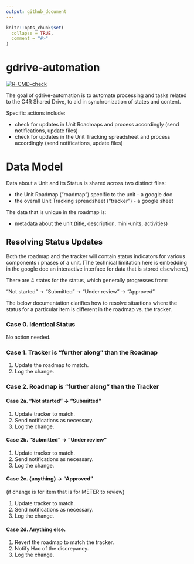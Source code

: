 ```yaml
---
output: github_document
---
```


<!-- README.md is generated from README.Rmd. Please edit that file -->

```r
knitr::opts_chunk$set(
  collapse = TRUE,
  comment = "#>"
)
```

# gdrive-automation

<!-- badges: start -->
[![R-CMD-check](https://github.com/c4r-io/gdrive-automation/actions/workflows/R-CMD-check.yaml/badge.svg)](https://github.com/c4r-io/gdrive-automation/actions/workflows/R-CMD-check.yaml)
<!-- badges: end -->

The goal of gdrive-automation is to automate processing and tasks related to the C4R Shared Drive, to aid in synchronization of states and content.

Specific actions include:

* check for updates in Unit Roadmaps and process accordingly (send notifications, update files)
* check for updates in the Unit Tracking spreadsheet and process accordingly (send notifications, update files)

# Data Model

Data about a Unit and its Status is shared across two distinct files:

* the Unit Roadmap ("roadmap") specific to the unit - a google doc
* the overall Unit Tracking spreadsheet ("tracker") - a google sheet

The data that is unique in the roadmap is:

* metadata about the unit (title, description, mini-units, activities)

## Resolving Status Updates

Both the roadmap and the tracker will contain status indicators for various components / phases of a unit. (The technical limitation here is embedding in the google doc an interactive interface for data that is stored elsewhere.)

There are 4 states for the status, which generally progresses from:

"Not started" -> "Submitted" -> "Under review" -> "Approved"

The below documentation clarifies how to resolve situations where the status for a particular item is different in the roadmap vs. the tracker.

### Case 0. Identical Status

No action needed.

### Case 1. Tracker is "further along" than the Roadmap

1. Update the roadmap to match.
2. Log the change.

### Case 2. Roadmap is "further along" than the Tracker

#### Case 2a. "Not started" -> "Submitted"

1. Update tracker to match.
2. Send notifications as necessary.
3. Log the change.

#### Case 2b. "Submitted" -> "Under review"

1. Update tracker to match.
2. Send notifications as necessary.
3. Log the change.

#### Case 2c. {anything} -> "Approved"

(if change is for item that is for METER to review)

1. Update tracker to match.
2. Send notifications as necessary.
3. Log the change.

#### Case 2d. Anything else.
1. Revert the roadmap to match the tracker.
2. Notify Hao of the discrepancy.
3. Log the change.
